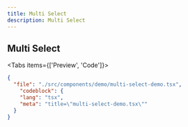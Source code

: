 ```yaml
---
title: Multi Select
description: Multi Select
---
```



## Multi Select

<Tabs items={['Preview', 'Code']}>
    <Tab value="Preview">
        <div className="flex-row-center pt-4 h-80">
            <MultiSelectTest></MultiSelectTest>
        </div>
    </Tab>
    <Tab value="Code">
<CodeBlockWrapper>

```json doc-gen:file
{
  "file": "./src/components/demo/multi-select-demo.tsx",
    "codeblock": {
    "lang": "tsx",
    "meta": "title=\"multi-select-demo.tsx\""
  }
}
```
</CodeBlockWrapper>
    </Tab>
</Tabs>


